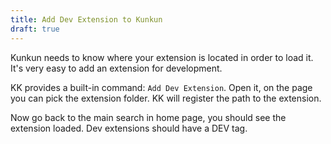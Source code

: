 ```yaml
---
title: Add Dev Extension to Kunkun
draft: true
---
```


Kunkun needs to know where your extension is located in order to load it. 
It's very easy to add an extension for development.

KK provides a built-in command: `Add Dev Extension`. 
Open it, on the page you can pick the extension folder.
KK will register the path to the extension.

Now go back to the main search in home page, you should see the extension loaded. Dev extensions should have a <span class="bg-green-600 px-1 dark:text-black text-white font-bold rounded-sm">DEV</span> tag.
